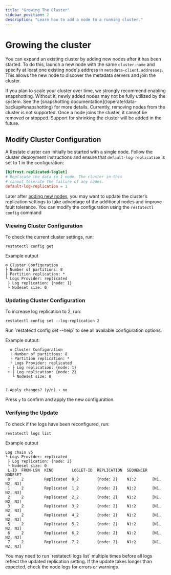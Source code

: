 ```yaml
---
title: "Growing The Cluster"
sidebar_position: 2
description: "Learn how to add a node to a running cluster."
---
```



# Growing the cluster

You can expand an existing cluster by adding new nodes after it has been started.
To do this, launch a new node with the same `cluster-name` and specify at least one existing node's address in `metadata-client.addresses`.
This allows the new node to discover the metadata servers and join the cluster.

<Admonition type="note" title="Growing the cluster in the future">
    If you plan to scale your cluster over time, we strongly recommend enabling snapshotting.
    Without it, newly added nodes may not be fully utilized by the system.
    See the [snapshotting documentation](/operate/data-backup#snapshotting) for more details.
</Admonition>

<Admonition type="note" title="Shrinking the cluster">
    Currently, removing nodes from the cluster is not supported. Once a node joins the cluster,
    it cannot be removed or stopped. Support for shrinking the cluster will be added in the future.
</Admonition>

## Modify Cluster Configuration
A Restate cluster can initially be started with a single node. Follow the cluster deployment instructions and ensure that `default-log-replication` is set to 1 in the configuration:

```toml
[bifrost.replicated-loglet]
# Replicate the data to 1 node. The cluster in this
# cannot tolerate the failure of any nodes.
default-log-replication = 1
```

Later after [adding new nodes](#GrowingTheCluster), you may want to update the cluster’s replication settings to take advantage of the additional nodes and improve fault tolerance.
You can modify the configuration using the `restatectl config` command

### Viewing Cluster Configuration
To check the current cluster settings, run:

```shell
restatectl config get
```

Example output
```
⚙️ Cluster Configuration
├ Number of partitions: 8
├ Partition replication: *
└ Logs Provider: replicated
 ├ Log replication: {node: 1}
 └ Nodeset size: 0
```

### Updating Cluster Configuration
To increase log replication to 2, run:
```shell
restatectl config set --log-replication 2
```
<Admonition type="tip" title="help">
Run `restatectl config set --help` to see all available configuration options.
</Admonition>

Example output:
```
  ⚙️ Cluster Configuration
  ├ Number of partitions: 8
  ├ Partition replication: *
  └ Logs Provider: replicated
 - ├ Log replication: {node: 1}
 + ├ Log replication: {node: 2}
   └ Nodeset size: 0


? Apply changes? (y/n) › no
```
Press `y` to confirm and apply the new configuration.

### Verifying the Update
To check if the logs have been reconfigured, run:
```shell
restatectl logs list
```
Example output
```
Log chain v5
└ Logs Provider: replicated
 ├ Log replication: {node: 2}
 └ Nodeset size: 0
 L-ID  FROM-LSN  KIND        LOGLET-ID  REPLICATION  SEQUENCER  NODESET
 0     2         Replicated  0_2        {node: 2}    N1:2       [N1, N2, N3]
 1     2         Replicated  1_2        {node: 2}    N1:2       [N1, N2, N3]
 2     2         Replicated  2_2        {node: 2}    N1:2       [N1, N2, N3]
 3     2         Replicated  3_2        {node: 2}    N1:2       [N1, N2, N3]
 4     2         Replicated  4_2        {node: 2}    N1:2       [N1, N2, N3]
 5     2         Replicated  5_2        {node: 2}    N1:2       [N1, N2, N3]
 6     2         Replicated  6_2        {node: 2}    N1:2       [N1, N2, N3]
 7     2         Replicated  7_2        {node: 2}    N1:2       [N1, N2, N3]
```

<Admonition type="tip" title="logs list">
You may need to run `restatectl logs list` multiple times before all logs reflect the updated replication setting. If the update takes longer than expected, check the node logs for errors or warnings.
</Admonition>
